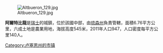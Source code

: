 [[Image:Altbueron_129.jpg|right]]

'''阿爾特比龍'''是[[瑞士|瑞士]]的城鎮，位於該國中部，由[[琉森州|琉森州]]負責管轄，面積6.76平方公里，六成土地是農業用地，海拔高度545米，2011年人口947，人口密度每平方公里140人。

{{Switzerland-geo-stub}}
[[Category:卢塞恩州的市镇|Category:卢塞恩州的市镇]]